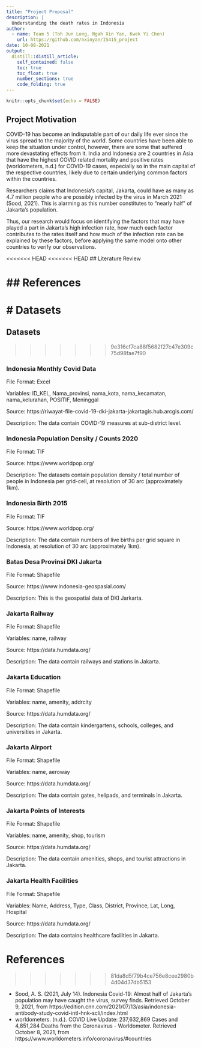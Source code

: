 ```yaml
---
title: "Project Proposal"
description: |
  Understanding the death rates in Indonesia
author:
  - name: Team 5 (Toh Jun Long, Ngah Xin Yan, Kwek Yi Chen)
    url: https://github.com/nxinyan/IS415_project
date: 10-08-2021
output:
  distill::distill_article:
    self_contained: false
    toc: true
    toc_float: true
    number_sections: true
    code_folding: true
---
```


```r
knitr::opts_chunk$set(echo = FALSE)
```

## Project Motivation

COVID-19 has become an indisputable part of our daily life ever since the virus spread to the majority of the world. Some countries have been able to keep the situation under control, however, there are some that suffered more devastating effects from it. India and Indonesia are 2 countries in Asia that have the highest COVID related mortality and positive rates (worldometers, n.d.) for COVID-19 cases, especially so in the main capital of the respective countries, likely due to certain underlying common factors within the countries.

Researchers claims that Indonesia's capital, Jakarta, could have as many as 4.7 million people who are possibly infected by the virus in March 2021 (Sood, 2021). This is alarming as this number constitutes to "nearly half" of Jakarta's population.

Thus, our research would focus on identifying the factors that may have played a part in Jakarta's high infection rate, how much each factor contributes to the rates itself and how much of the infection rate can be explained by these factors, before applying the same model onto other countries to verify our observations.

<<<<<<< HEAD
<<<<<<< HEAD
## Literature Review



## References
=======
# Datasets
=======
## Datasets
>>>>>>> 9e316cf7ca88f5682f27c47e309c75d98fae7f90

### Indonesia Monthly Covid Data

File Format: Excel

Variables: ID_KEL, Nama_provinsi, nama_kota, nama_kecamatan, nama_kelurahan, POSITIF, Meninggal

Source: https://riwayat-file-covid-19-dki-jakarta-jakartagis.hub.arcgis.com/ 

Description: The data contain COVID-19 measures at sub-district level.
 
### Indonesia Population Density / Counts 2020

File Format: TIF

Source: https://www.worldpop.org/

Description: The datasets contain population density / total number of people in Indonesia per grid-cell, at resolution of 30 arc (approximately 1km).
 
### Indonesia Birth 2015

File Format: TIF

Source: https://www.worldpop.org/

Description: The data contain numbers of live births per grid square in Indonesia, at resolution of 30 arc (approximately 1km).
 
### Batas Desa Provinsi DKI Jakarta 

File Format: Shapefile

Source: https://www.indonesia-geospasial.com/ 

Description: This is the geospatial data of DKI Jarkarta.

### Jakarta Railway

File Format: Shapefile

Variables: name, railway

Source: https://data.humdata.org/ 

Description: The data contain railways and stations in Jakarta.
 
### Jakarta Education

File Format: Shapefile

Variables: name, amenity, addrcity

Source: https://data.humdata.org/ 

Description: The data contain kindergartens, schools, colleges, and universities in Jakarta.
 
### Jakarta Airport

File Format: Shapefile

Variables: name, aeroway

Source: https://data.humdata.org/ 

Description: The data contain gates, helipads, and terminals in Jakarta.
 
### Jakarta Points of Interests

File Format: Shapefile

Variables: name, amenity, shop, tourism

Source: https://data.humdata.org/ 

Description: The data contain amenities, shops, and tourist attractions in Jakarta.
 
### Jakarta Health Facilities

File Format: Shapefile

Variables: Name, Address, Type, Class, District, Province, Lat, Long, Hospital

Source: https://data.humdata.org/ 

Description: The data contains healthcare facilities in Jakarta.


# References
>>>>>>> 81da8d5f79b4ce756e8cee2980b4d04d37db5153

+ Sood, A. S. (2021, July 14). Indonesia Covid-19: Almost half of Jakarta’s population may have caught the virus, survey finds. Retrieved October 9, 2021, from https://edition.cnn.com/2021/07/13/asia/indonesia-antibody-study-covid-intl-hnk-scli/index.html
+ worldometers. (n.d.). COVID Live Update: 237,632,869 Cases and 4,851,284 Deaths from the Coronavirus - Worldometer. Retrieved October 8, 2021, from https://www.worldometers.info/coronavirus/#countries
